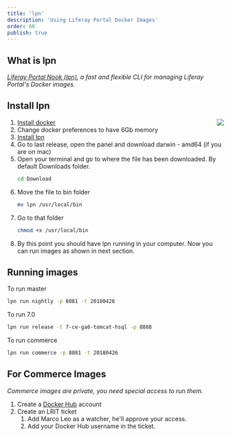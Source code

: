 ```yaml
---
title: 'lpn'
description: 'Using Liferay Portal Docker Images'
order: 60
publish: true
---
```



## What is lpn

_[Liferay Portal Nook (lpn)](https://mdelapenya.github.io/lpn/index.html), a fast and flexible CLI for managing Liferay Portal's Docker images._

## Install lpn

<Image
	size="small"
	align="right"
	rounded
	dropShadow
	src="/images/handbook/tools/lpn/docker-memory.png"
/>

1.  [Install docker](https://docs.docker.com/docker-for-mac/install/)
1.  Change docker preferences to have 6Gb memory
1.  [Install lpn](https://github.com/mdelapenya/lpn#installation)
1.  Go to last release, open the panel and download darwin - amd64 (if you are on mac)
1.  Open your terminal and go to where the file has been downloaded. By default Downloads folder.
    ```bash
    cd Download
    ```
1.  Move the file to bin folder
    ```bash
    mv lpn /usr/local/bin
    ```
1.  Go to that folder
    ```bash
    chmod +x /usr/local/bin
    ```
1.  By this point you should have lpn running in your computer. Now you can run images as shown in next section.

## Running images

To run master

```bash
lpn run nightly -p 8081 -t 20180426
```

To run 7.0

```bash
lpn run release -t 7-ce-ga6-tomcat-hsql -p 8888
```

To run commerce

```bash
lpn run commerce -p 8081 -t 20180426
```

## For Commerce Images

_Commerce images are private, you need special access to run them._

1. Create a [Docker Hub](https://hub.docker.com/signup) account
1. Create an LRIT ticket
    1. Add Marco Leo as a watcher, he'll approve your access.
    1. Add your Docker Hub username in the ticket.
